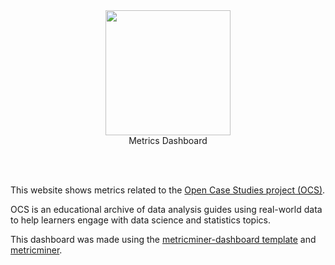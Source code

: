 
<div class="square">
<center><img src = "https://opencasestudies.github.io/img/icon.png" width = 200 ></center>

<center> Metrics Dashboard</center>
</div>

<br>
<br>

This website shows metrics related to the [Open Case Studies project (OCS)](https://www.opencasestudies.org/). 

OCS is an educational archive of data analysis guides using real-world data to help learners engage with data science and statistics topics.



This dashboard was made using the [metricminer-dashboard template](https://github.com/fhdsl/metricminer-dashboard) and [metricminer](https://hutchdatascience.org/metricminer/articles/getting-started.html).

<!-- Google tag (gtag.js) -->
<script async src="https://www.googletagmanager.com/gtag/js?id=G-951TGMSPH7"></script>
<script>
  window.dataLayer = window.dataLayer || [];
  function gtag(){dataLayer.push(arguments);}
  gtag('js', new Date());

  gtag('config', 'G-951TGMSPH7');
</script>
